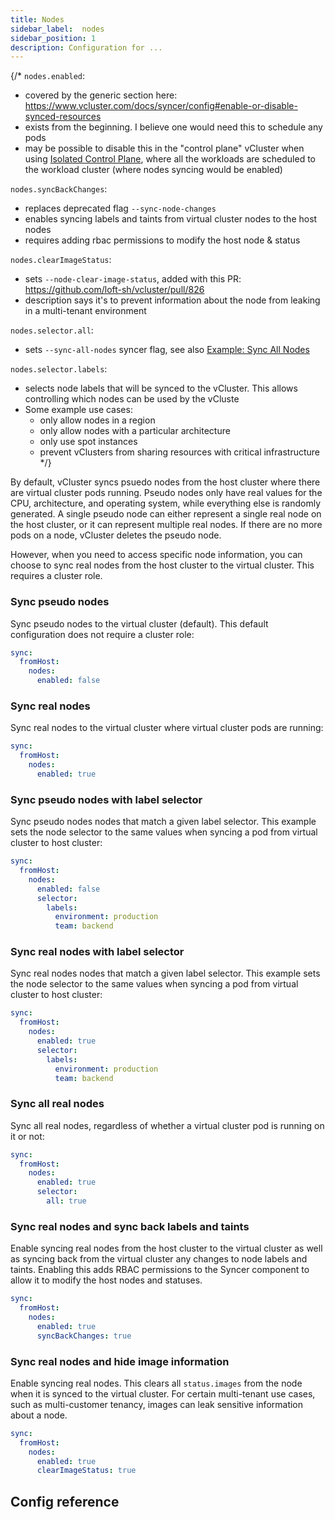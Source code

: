 ```yaml
---
title: Nodes
sidebar_label:  nodes
sidebar_position: 1
description: Configuration for ...
---
```



{/*
`nodes.enabled`:
- covered by the generic section here: https://www.vcluster.com/docs/syncer/config#enable-or-disable-synced-resources
- exists from the beginning. I believe one would need this to schedule any pods
- may be possible to disable this in the "control plane" vCluster when using [Isolated Control Plane](https://www.vcluster.com/pro/docs/features/isolated_control_planes), where all the workloads are scheduled to the workload cluster (where nodes syncing would be enabled)

`nodes.syncBackChanges`:
- replaces deprecated flag `--sync-node-changes`
- enables syncing labels and taints from virtual cluster nodes to the host nodes
- requires adding rbac permissions to modify the host node & status

`nodes.clearImageStatus`:
- sets `--node-clear-image-status`, added with this PR: https://github.com/loft-sh/vcluster/pull/826
- description says it's to prevent information about the node from leaking in a multi-tenant environment

`nodes.selector.all`:
- sets `--sync-all-nodes` syncer flag, see also [Example: Sync All Nodes](https://www.vcluster.com/docs/architecture/nodes#example-sync-all-nodes)

`nodes.selector.labels`:
- selects node labels that will be synced to the vCluster. This allows controlling which nodes can be used by the vCluste
- Some example use cases:
  - only allow nodes in a region
  - only allow nodes with a particular architecture
  - only use spot instances
  - prevent vClusters from sharing resources with critical infrastructure
*/}

By default, vCluster syncs psuedo nodes from the host cluster where there are virtual cluster pods running. Pseudo nodes only have real values for the CPU, architecture, and operating system, while everything else is randomly generated. A single pseudo node can either represent a single real node on the host cluster, or it can represent multiple real nodes. If there are no more pods on a node, vCluster deletes the pseudo node. 

However, when you need to access specific node information, you can choose to sync real nodes from the host cluster to the virtual cluster. This requires a cluster role.

### Sync pseudo nodes

Sync pseudo nodes to the virtual cluster (default). This default configuration does not require a cluster role:
```YAML
sync:
  fromHost:
    nodes:
      enabled: false
```

### Sync real nodes

Sync real nodes to the virtual cluster where virtual cluster pods are running:
```YAML
sync:
  fromHost:
    nodes:
      enabled: true
```

### Sync pseudo nodes with label selector

Sync pseudo nodes nodes that match a given label selector. This example sets the node selector to the same values when syncing a pod from virtual cluster to host cluster:
```YAML
sync:
  fromHost:
    nodes:
      enabled: false
      selector:
        labels:
          environment: production
          team: backend
```

### Sync real nodes with label selector

Sync real nodes nodes that match a given label selector. This example sets the node selector to the same values when syncing a pod from virtual cluster to host cluster:
```YAML
sync:
  fromHost:
    nodes:
      enabled: true
      selector:
        labels:
          environment: production
          team: backend
```

### Sync all real nodes 

Sync all real nodes, regardless of whether a virtual cluster pod is running on it or not:
```YAML
sync:
  fromHost:
    nodes:
      enabled: true
      selector:
        all: true
```

### Sync real nodes and sync back labels and taints

Enable syncing real nodes from the host cluster to the virtual cluster as well as syncing back from the virtual cluster any changes to node labels and taints. Enabling this adds RBAC permissions to the Syncer component to allow it to modify the host nodes and statuses.
```YAML
sync:
  fromHost:
    nodes:
      enabled: true
      syncBackChanges: true
```

### Sync real nodes and hide image information

Enable syncing real nodes. This clears all `status.images` from the node when it is synced to the virtual cluster. For certain multi-tenant use cases, such as multi-customer tenancy, images can leak sensitive information about a node.
```YAML
sync:
  fromHost:
    nodes:
      enabled: true
      clearImageStatus: true
```

## Config reference

<SyncNodes/>

